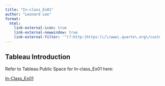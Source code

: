 ```yaml
---
title: "In-class_Ex01"
author: "Leonard Lee"
format:
  html:
    link-external-icon: true
    link-external-newwindow: true
    link-external-filter: '^(?:http:|https:)\/\/www\.quarto\.org\/custom'
---
```


## Tableau Introduction
::: {.callout-note collapse="true"}
Refer to Tableau Public Space for In-class_Ex01 here:

[In-Class_Ex01](https://public.tableau.com/views/In-class_Ex01_16815424879710/Dashboard1?:language=en-US&:display_count=n&:origin=viz_share_link)
:::